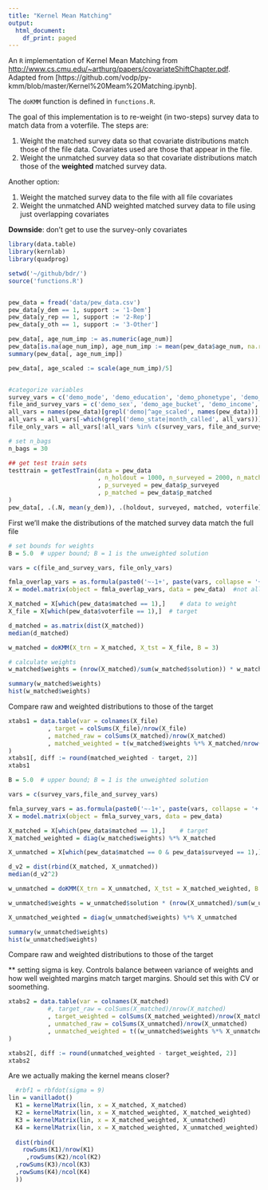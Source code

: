 ```yaml
---
title: "Kernel Mean Matching"
output:
  html_document:
    df_print: paged
---
```


An `R` implementation of Kernel Mean Matching from [http://www.cs.cmu.edu/~arthurg/papers/covariateShiftChapter.pdf](http://www.cs.cmu.edu/~arthurg/papers/covariateShiftChapter.pdf).  Adapted from [https://github.com/vodp/py-kmm/blob/master/Kernel%20Meam%20Matching.ipynb].

The `doKMM` function is defined in `functions.R`.

The goal of this implementation is to re-weight (in two-steps) survey data to match data from a voterfile.  The steps are:

1. Weight the matched survey data so that covariate distributions match those of the file data.  Covariates used are those that appear in the file.
2. Weight the unmatched survey data so that covariate distributions match those of the **weighted** matched survey data.

Another option:

1. Weight the matched survey data to the file with all file covariates
2. Weight the unmatched AND weighted matched survey data to file using just overlapping covariates

**Downside**: don't get to use the survey-only covariates

```r
library(data.table)
library(kernlab)
library(quadprog)

setwd('~/github/bdr/')
source('functions.R')


pew_data = fread('data/pew_data.csv')
pew_data[y_dem == 1, support := '1-Dem']
pew_data[y_rep == 1, support := '2-Rep']
pew_data[y_oth == 1, support := '3-Other']

pew_data[, age_num_imp := as.numeric(age_num)]
pew_data[is.na(age_num_imp), age_num_imp := mean(pew_data$age_num, na.rm = T)]
summary(pew_data[, age_num_imp])

pew_data[, age_scaled := scale(age_num_imp)/5]


#categorize variables
survey_vars = c('demo_mode', 'demo_education', 'demo_phonetype', 'demo_ideology')
file_and_survey_vars = c('demo_sex', 'demo_age_bucket', 'demo_income', 'demo_region', 'demo_race', 'demo_hispanic')
all_vars = names(pew_data)[grepl('demo|^age_scaled', names(pew_data))]
all_vars = all_vars[-which(grepl('demo_state|month_called', all_vars))]
file_only_vars = all_vars[!all_vars %in% c(survey_vars, file_and_survey_vars)]

# set n_bags
n_bags = 30

## get test train sets
testtrain = getTestTrain(data = pew_data
                         , n_holdout = 1000, n_surveyed = 2000, n_matched = 1000
                         , p_surveyed = pew_data$p_surveyed
                         , p_matched = pew_data$p_matched
)
pew_data[, .(.N, mean(y_dem)), .(holdout, surveyed, matched, voterfile)]

```

First we'll make the distributions of the matched survey data match the full file
```r
# set bounds for weights
B = 5.0  # upper bound; B = 1 is the unweighted solution

vars = c(file_and_survey_vars, file_only_vars)

fmla_overlap_vars = as.formula(paste0('~-1+', paste(vars, collapse = '+')))
X = model.matrix(object = fmla_overlap_vars, data = pew_data)  #not all levels

X_matched = X[which(pew_data$matched == 1),]    # data to weight
X_file = X[which(pew_data$voterfile == 1),]  # target

d_matched = as.matrix(dist(X_matched))
median(d_matched)

w_matched = doKMM(X_trn = X_matched, X_tst = X_file, B = 3) 

# calculate weights
w_matched$weights = (nrow(X_matched)/sum(w_matched$solution)) * w_matched$solution

summary(w_matched$weights)
hist(w_matched$weights)
```
Compare raw and weighted distributions to those of the target
```r
xtabs1 = data.table(var = colnames(X_file)
           , target = colSums(X_file)/nrow(X_file)
           , matched_raw = colSums(X_matched)/nrow(X_matched)
           , matched_weighted = t(w_matched$weights %*% X_matched/nrow(X_matched))[,1]
)
xtabs1[, diff := round(matched_weighted - target, 2)]
xtabs1
```


```r
B = 5.0  # upper bound; B = 1 is the unweighted solution

vars = c(survey_vars,file_and_survey_vars)

fmla_survey_vars = as.formula(paste0('~-1+', paste(vars, collapse = '+')))
X = model.matrix(object = fmla_survey_vars, data = pew_data)

X_matched = X[which(pew_data$matched == 1),]    # target
X_matched_weighted = diag(w_matched$weights) %*% X_matched

X_unmatched = X[which(pew_data$matched == 0 & pew_data$surveyed == 1),]  # data to weight

d_v2 = dist(rbind(X_matched, X_unmatched))
median(d_v2^2)

w_unmatched = doKMM(X_trn = X_unmatched, X_tst = X_matched_weighted, B = 5)

w_unmatched$weights = w_unmatched$solution * (nrow(X_unmatched)/sum(w_unmatched$solution))

X_unmatched_weighted = diag(w_unmatched$weights) %*% X_unmatched

summary(w_unmatched$weights)
hist(w_unmatched$weights)
```


Compare raw and weighted distributions to those of the target

** setting sigma is key.  Controls balance between variance of weights and how well weighted margins match target margins.  Should set this with CV or soomething.
```r
xtabs2 = data.table(var = colnames(X_matched)
           #, target_raw = colSums(X_matched)/nrow(X_matched)
           , target_weighted = colSums(X_matched_weighted)/nrow(X_matched_weighted)
           , unmatched_raw = colSums(X_unmatched)/nrow(X_unmatched)
           , unmatched_weighted = t((w_unmatched$weights %*% X_unmatched)/nrow(X_matched))[,1]
)

xtabs2[, diff := round(unmatched_weighted - target_weighted, 2)]
xtabs2
```


Are we actually making the kernel means closer?
```r
  #rbf1 = rbfdot(sigma = 9)
lin = vanilladot()
  K1 = kernelMatrix(lin, x = X_matched, X_matched)
  K2 = kernelMatrix(lin, x = X_matched_weighted, X_matched_weighted)
  K3 = kernelMatrix(lin, x = X_matched_weighted, X_unmatched)
  K4 = kernelMatrix(lin, x = X_matched_weighted, X_unmatched_weighted)
  
  dist(rbind(
    rowSums(K1)/nrow(K1)
     ,rowSums(K2)/ncol(K2)
  ,rowSums(K3)/ncol(K3)
  ,rowSums(K4)/ncol(K4)
  ))
  
```


